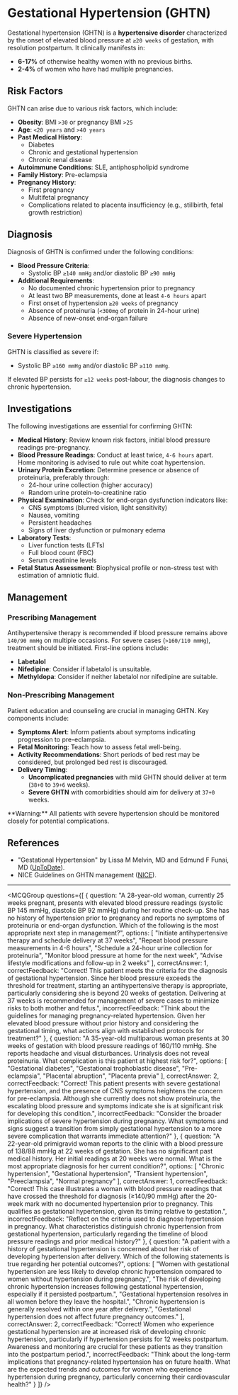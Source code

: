 
# Gestational Hypertension (GHTN)

Gestational hypertension (GHTN) is a **hypertensive disorder** characterized by the onset of elevated blood pressure at `≥20 weeks` of gestation, with resolution postpartum. It clinically manifests in:

- **6-17%** of otherwise healthy women with no previous births.
- **2-4%** of women who have had multiple pregnancies.

## Risk Factors

GHTN can arise due to various risk factors, which include:

* **Obesity**: BMI `>30` or pregnancy BMI `>25`
* **Age**: `<20 years` and `>40 years`
* **Past Medical History**:
  - Diabetes
  - Chronic and gestational hypertension
  - Chronic renal disease
* **Autoimmune Conditions**: SLE, antiphospholipid syndrome
* **Family History**: Pre-eclampsia
* **Pregnancy History**:
  - First pregnancy
  - Multifetal pregnancy
  - Complications related to placenta insufficiency (e.g., stillbirth, fetal growth restriction)

## Diagnosis

Diagnosis of GHTN is confirmed under the following conditions:

- **Blood Pressure Criteria**:
  - Systolic BP `≥140 mmHg` and/or diastolic BP `≥90 mmHg`
- **Additional Requirements**:
  - No documented chronic hypertension prior to pregnancy
  - At least two BP measurements, done at least `4-6 hours` apart
  - First onset of hypertension `≥20 weeks` of pregnancy
  - Absence of proteinuria (`<300mg` of protein in 24-hour urine)
  - Absence of new-onset end-organ failure

### Severe Hypertension

GHTN is classified as severe if:

- Systolic BP `≥160 mmHg` and/or diastolic BP `≥110 mmHg`.

If elevated BP persists for `≥12 weeks` post-labour, the diagnosis changes to chronic hypertension.

## Investigations

The following investigations are essential for confirming GHTN:

* **Medical History**: Review known risk factors, initial blood pressure readings pre-pregnancy.
* **Blood Pressure Readings**: Conduct at least twice, `4-6 hours` apart. Home monitoring is advised to rule out white coat hypertension.
* **Urinary Protein Excretion**: Determine presence or absence of proteinuria, preferably through:
  - 24-hour urine collection (higher accuracy)
  - Random urine protein-to-creatinine ratio
* **Physical Examination**: Check for end-organ dysfunction indicators like:
  - CNS symptoms (blurred vision, light sensitivity)
  - Nausea, vomiting
  - Persistent headaches
  - Signs of liver dysfunction or pulmonary edema
* **Laboratory Tests**:
  - Liver function tests (LFTs)
  - Full blood count (FBC)
  - Serum creatinine levels
* **Fetal Status Assessment**: Biophysical profile or non-stress test with estimation of amniotic fluid.

## Management

### Prescribing Management

Antihypertensive therapy is recommended if blood pressure remains above `140/90 mmHg` on multiple occasions. For severe cases (`>160/110 mmHg`), treatment should be initiated. First-line options include:

- **Labetalol**
- **Nifedipine**: Consider if labetalol is unsuitable.
- **Methyldopa**: Consider if neither labetalol nor nifedipine are suitable.

### Non-Prescribing Management

Patient education and counseling are crucial in managing GHTN. Key components include:

- **Symptoms Alert**: Inform patients about symptoms indicating progression to pre-eclampsia.
- **Fetal Monitoring**: Teach how to assess fetal well-being.
- **Activity Recommendations**: Short periods of bed rest may be considered, but prolonged bed rest is discouraged.
- **Delivery Timing**: 
  - **Uncomplicated pregnancies** with mild GHTN should deliver at term (`38+0` to `39+6` weeks).
  - **Severe GHTN** with comorbidities should aim for delivery at `37+0` weeks.

<Callout emoji="⚠️">
**Warning:** All patients with severe hypertension should be monitored closely for potential complications.
</Callout>

## References

- "Gestational Hypertension" by Lissa M Melvin, MD and Edmund F Funai, MD ([UpToDate](https://www.uptodate.com/contents/gestational-hypertension)).
- NICE Guidelines on GHTN management ([NICE](https://www.nice.org.uk/guidance/ng133/chapter/Recommendations#management-of-gestational-hypertension)).

---

<MCQGroup questions={[
  {
    question: "A 28-year-old woman, currently 25 weeks pregnant, presents with elevated blood pressure readings (systolic BP 145 mmHg, diastolic BP 92 mmHg) during her routine check-up. She has no history of hypertension prior to pregnancy and reports no symptoms of proteinuria or end-organ dysfunction. Which of the following is the most appropriate next step in management?",
    options: [
      "Initiate antihypertensive therapy and schedule delivery at 37 weeks",
      "Repeat blood pressure measurements in 4-6 hours",
      "Schedule a 24-hour urine collection for proteinuria",
      "Monitor blood pressure at home for the next week",
      "Advise lifestyle modifications and follow-up in 2 weeks"
    ],
    correctAnswer: 1,
    correctFeedback: "Correct! This patient meets the criteria for the diagnosis of gestational hypertension. Since her blood pressure exceeds the threshold for treatment, starting an antihypertensive therapy is appropriate, particularly considering she is beyond 20 weeks of gestation. Delivering at 37 weeks is recommended for management of severe cases to minimize risks to both mother and fetus.",
    incorrectFeedback: "Think about the guidelines for managing pregnancy-related hypertension. Given her elevated blood pressure without prior history and considering the gestational timing, what actions align with established protocols for treatment?"
  },
  {
    question: "A 35-year-old multiparous woman presents at 30 weeks of gestation with blood pressure readings of 160/110 mmHg. She reports headache and visual disturbances. Urinalysis does not reveal proteinuria. What complication is this patient at highest risk for?",
    options: [
      "Gestational diabetes",
      "Gestational trophoblastic disease",
      "Pre-eclampsia",
      "Placental abruption",
      "Placenta previa"
    ],
    correctAnswer: 2,
    correctFeedback: "Correct! This patient presents with severe gestational hypertension, and the presence of CNS symptoms heightens the concern for pre-eclampsia. Although she currently does not show proteinuria, the escalating blood pressure and symptoms indicate she is at significant risk for developing this condition.",
    incorrectFeedback: "Consider the broader implications of severe hypertension during pregnancy. What symptoms and signs suggest a transition from simply gestational hypertension to a more severe complication that warrants immediate attention?"
  },
  {
    question: "A 22-year-old primigravid woman reports to the clinic with a blood pressure of 138/88 mmHg at 22 weeks of gestation. She has no significant past medical history. Her initial readings at 20 weeks were normal. What is the most appropriate diagnosis for her current condition?",
    options: [
      "Chronic hypertension",
      "Gestational hypertension",
      "Transient hypertension",
      "Preeclampsia",
      "Normal pregnancy"
    ],
    correctAnswer: 1,
    correctFeedback: "Correct! This case illustrates a woman with blood pressure readings that have crossed the threshold for diagnosis (≥140/90 mmHg) after the 20-week mark with no documented hypertension prior to pregnancy. This qualifies as gestational hypertension, given its timing relative to gestation.",
    incorrectFeedback: "Reflect on the criteria used to diagnose hypertension in pregnancy. What characteristics distinguish chronic hypertension from gestational hypertension, particularly regarding the timeline of blood pressure readings and prior medical history?"
  },
  {
    question: "A patient with a history of gestational hypertension is concerned about her risk of developing hypertension after delivery. Which of the following statements is true regarding her potential outcomes?",
    options: [
      "Women with gestational hypertension are less likely to develop chronic hypertension compared to women without hypertension during pregnancy.",
      "The risk of developing chronic hypertension increases following gestational hypertension, especially if it persisted postpartum.",
      "Gestational hypertension resolves in all women before they leave the hospital.",
      "Chronic hypertension is generally resolved within one year after delivery.",
      "Gestational hypertension does not affect future pregnancy outcomes."
    ],
    correctAnswer: 2,
    correctFeedback: "Correct! Women who experience gestational hypertension are at increased risk of developing chronic hypertension, particularly if hypertension persists for 12 weeks postpartum. Awareness and monitoring are crucial for these patients as they transition into the postpartum period.",
    incorrectFeedback: "Think about the long-term implications that pregnancy-related hypertension has on future health. What are the expected trends and outcomes for women who experience hypertension during pregnancy, particularly concerning their cardiovascular health?"
  }
]} />